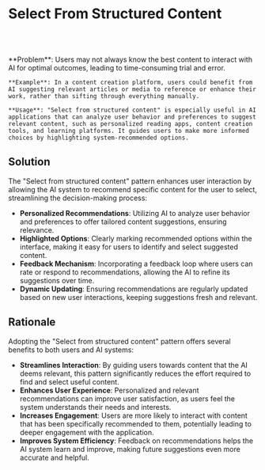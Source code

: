 
# Select From Structured Content

<br />
<div className='w-full grid grid-cols-1 md:grid-cols-2 gap-x-4 gap-y-8'>
  <SampleUI
    src={FramerMenu}
    appName="Framer no-code website builder"
    desc='In each text section, Framer provide an generate button to auto generate text content. Users do not need to type prompt, context will be captured automatically based on the current design of the page.'
    productUrl='https://www.framer.com/'
  />

  <SampleUI
    src={Copilot}
    appName="Copilot in VS code leverage the error signal to provide recommendations"
    desc="In the error signal in VS Code, Copilot embedded recommend action to provide explanation or fix the issues. This is a form of recommending what context users should interact with."
    productUrl='https://www.adobe.com/products/photoshop.html'
  />
      <SampleUI
    src={ArcContextual}
    appName='AI link preview with Arc Browser'
    desc='Arc browser allow users to hover on a text as link and get a preview of the content. This is a way to provide contextual information that embedded into users natural flow of browsing.'
    productUrl='https://thebrowser.company/'
  />
</div>

<br />

<div className="border border-neutral-200 dark:border-neutral-700 bg-neutral-50 dark:bg-neutral-800 p-8 rounded-lg">
    **Problem**: Users may not always know the best content to interact with AI for optimal outcomes, leading to time-consuming trial and error.
    
    **Example**: In a content creation platform, users could benefit from AI suggesting relevant articles or media to reference or enhance their work, rather than sifting through everything manually.

    **Usage**: "Select from structured content" is especially useful in AI applications that can analyze user behavior and preferences to suggest relevant content, such as personalized reading apps, content creation tools, and learning platforms. It guides users to make more informed choices by highlighting system-recommended options.

</div>

## Solution

The "Select from structured content" pattern enhances user interaction by allowing the AI system to recommend specific content for the user to select, streamlining the decision-making process:

- **Personalized Recommendations**: Utilizing AI to analyze user behavior and preferences to offer tailored content suggestions, ensuring relevance.
- **Highlighted Options**: Clearly marking recommended options within the interface, making it easy for users to identify and select suggested content.
- **Feedback Mechanism**: Incorporating a feedback loop where users can rate or respond to recommendations, allowing the AI to refine its suggestions over time.
- **Dynamic Updating**: Ensuring recommendations are regularly updated based on new user interactions, keeping suggestions fresh and relevant.

## Rationale

Adopting the "Select from structured content" pattern offers several benefits to both users and AI systems:

- **Streamlines Interaction**: By guiding users towards content that the AI deems relevant, this pattern significantly reduces the effort required to find and select useful content.
- **Enhances User Experience**: Personalized and relevant recommendations can improve user satisfaction, as users feel the system understands their needs and interests.
- **Increases Engagement**: Users are more likely to interact with content that has been specifically recommended to them, potentially leading to deeper engagement with the application.
- **Improves System Efficiency**: Feedback on recommendations helps the AI system learn and improve, making future suggestions even more accurate and helpful.
